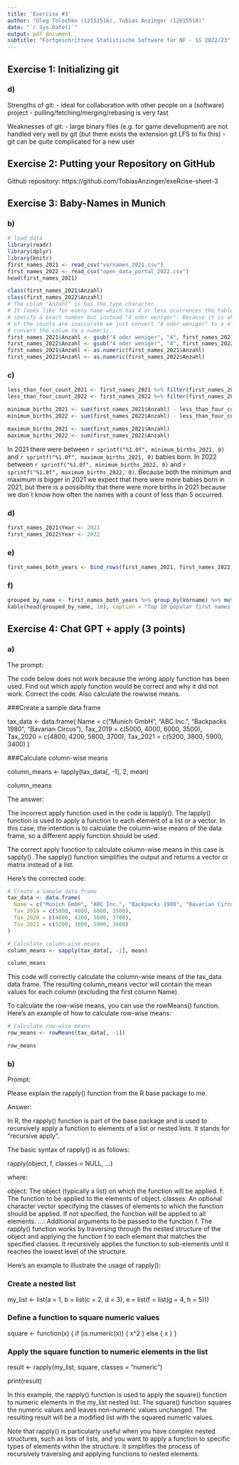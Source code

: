 ```yaml
---
title: 'Exercise #3'
author: "Oleg Tolochko (12552516), Tobias Anzinger (12615518)"
date: "`r Sys.Date()`"
output: pdf_document
subtitle: "Fortgeschrittene Statistische Software für NF - SS 2022/23"
---
```



## Exercise 1: Initializing git

### d)

Strengths of git:
  - ideal for collaboration with other people on a (software) project
  - pulling/fetching/merging/rebasing is very fast

Weaknesses of git:
  - large binary files (e.g. for game devellopment) are not handled very well by git (but there exists the extension git LFS to fix this)
  - git can be quite complicated for a new user


## Exercise 2: Putting your Repository on GitHub 

Github repository: https://github.com/TobiasAnzinger/exeRcise-sheet-3

## Exercise 3: Baby-Names in Munich

### b)

```r
# load data
library(readr)
library(dplyr)
library(knitr)
first_names_2021 <- read_csv("vornamen_2021.csv")
first_names_2022 <- read_csv("open_data_portal_2022.csv")
head(first_names_2021)
```


```r
class(first_names_2021$Anzahl)
class(first_names_2022$Anzahl)
# The colum "Anzahl" is has the type character.
# It looks like for every name which has 4 or less ocurrences the table doesn't 
# specify a exact number but instead "4 oder weniger". Because it is ok that some
# of the counts are inaccurate we just convert "4 oder weniger" to a 4 and 
# convert the colum to a numeric.
first_names_2021$Anzahl <- gsub("4 oder weniger", "4", first_names_2021$Anzahl)
first_names_2022$Anzahl <- gsub("4 oder weniger", "4", first_names_2022$Anzahl)
first_names_2021$Anzahl <- as.numeric(first_names_2021$Anzahl)
first_names_2022$Anzahl <- as.numeric(first_names_2022$Anzahl)
```

### c)


```r
less_than_four_count_2021 <- first_names_2021 %>% filter(first_names_2021$Anzahl == 4) %>% count()
less_than_four_count_2022 <- first_names_2022 %>% filter(first_names_2022$Anzahl == 4) %>% count()

minimum_births_2021 <- sum(first_names_2021$Anzahl) - less_than_four_count_2021 * 3
minimum_births_2022 <- sum(first_names_2022$Anzahl) - less_than_four_count_2022 * 3

maximum_births_2021 <- sum(first_names_2021$Anzahl)
maximum_births_2022 <- sum(first_names_2022$Anzahl)
```

In 2021 there were between `r sprintf("%1.0f", minimum_births_2021, 0)` and `r sprintf("%1.0f", maximum_births_2021, 0)` babies born.
In 2022 between `r sprintf("%1.0f", minimum_births_2022, 0)` and `r sprintf("%1.0f", maximum_births_2022, 0)`.
Because both the minimum and maximum is bigger in 2021 we expect that there were more babies born in 2021, but there is a possibility that there were more births in 2021 because we don´t know how often the names with a count of less than 5 occurred.


### d)

```r
first_names_2021$Year <- 2021
first_names_2022$Year <- 2022
```

### e)

```r
first_names_both_years <- bind_rows(first_names_2021, first_names_2022)
```

### f)

```r
grouped_by_name <- first_names_both_years %>% group_by(Vorname) %>% mutate(Anzahl = sum(Anzahl)) %>% arrange(desc(Anzahl)) %>% select(-Year) %>% distinct()
kable(head(grouped_by_name, 10), caption = "Top 10 popular first names in Munich for babies (2021-2022)")
```


## Exercise 4: Chat GPT + apply (3 points)

### a)

The prompt:

The code below does not work because the wrong apply function has
    been used. Find out which apply function would be correct and why it
    did not work. Correct the code. Also calculate the rowwise means.

###Create a sample data frame

tax_data \<- data.frame( Name = c("Munich GmbH", "ABC Inc.", "Backpacks
1980", "Bavarian Circus"), Tax_2019 = c(5000, 4000, 6000, 3500),
Tax_2020 = c(4800, 4200, 5800, 3700), Tax_2021 = c(5200, 3800, 5900,
3400) )

###Calculate column-wise means

column_means \<- lapply(tax_data\[, -1\], 2, mean)

column_means



The answer:

The incorrect apply function used in the code is lapply(). The lapply() function is used to apply a function to each element of a list or a vector. In this case, the intention is to calculate the column-wise means of the data frame, so a different apply function should be used.

The correct apply function to calculate column-wise means in this case is sapply(). The sapply() function simplifies the output and returns a vector or matrix instead of a list.

Here's the corrected code:

```r
# Create a sample data frame
tax_data <- data.frame(
  Name = c("Munich GmbH", "ABC Inc.", "Backpacks 1980", "Bavarian Circus"),
  Tax_2019 = c(5000, 4000, 6000, 3500),
  Tax_2020 = c(4800, 4200, 5800, 3700),
  Tax_2021 = c(5200, 3800, 5900, 3400)
)

# Calculate column-wise means
column_means <- sapply(tax_data[, -1], mean)

column_means
```

This code will correctly calculate the column-wise means of the tax_data data frame. The resulting column_means vector will contain the mean values for each column (excluding the first column Name).

To calculate the row-wise means, you can use the rowMeans() function. Here's an example of how to calculate row-wise means:

```r
# Calculate row-wise means
row_means <- rowMeans(tax_data[, -1])

row_means
```

### b)

Prompt:

Please explain the rapply() function from the R base package to me.


Answer:

In R, the rapply() function is part of the base package and is used to recursively apply a function to elements of a list or nested lists. It stands for "recursive apply".

The basic syntax of rapply() is as follows:

rapply(object, f, classes = NULL, ...)

where:

object: The object (typically a list) on which the function will be applied.
f: The function to be applied to the elements of object.
classes: An optional character vector specifying the classes of elements to which the function should be applied. If not specified, the function will be applied to all elements.
...: Additional arguments to be passed to the function f.
The rapply() function works by traversing through the nested structure of the object and applying the function f to each element that matches the specified classes. It recursively applies the function to sub-elements until it reaches the lowest level of the structure.

Here's an example to illustrate the usage of rapply():

### Create a nested list
my_list <- list(a = 1, b = list(c = 2, d = 3), e = list(f = list(g = 4, h = 5)))

### Define a function to square numeric values
square <- function(x) {
  if (is.numeric(x)) {
    x^2
  } else {
    x
  }
}

### Apply the square function to numeric elements in the list
result <- rapply(my_list, square, classes = "numeric")

print(result)

In this example, the rapply() function is used to apply the square() function to numeric elements in the my_list nested list. The square() function squares the numeric values and leaves non-numeric values unchanged. The resulting result will be a modified list with the squared numeric values.

Note that rapply() is particularly useful when you have complex nested structures, such as lists of lists, and you want to apply a function to specific types of elements within the structure. It simplifies the process of recursively traversing and applying functions to nested elements.


